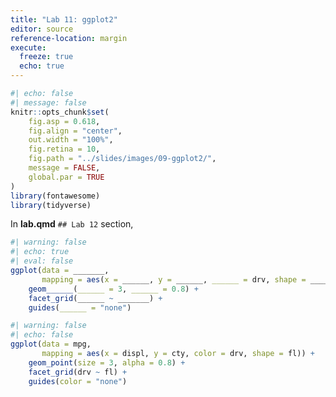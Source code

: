 ```yaml
---
title: "Lab 11: ggplot2"
editor: source
reference-location: margin
execute:
  freeze: true
  echo: true
---
```


```r
#| echo: false
#| message: false
knitr::opts_chunk$set(
    fig.asp = 0.618,
    fig.align = "center",
    out.width = "100%",
    fig.retina = 10,
    fig.path = "../slides/images/09-ggplot2/",
    message = FALSE,
    global.par = TRUE
)
library(fontawesome)
library(tidyverse)
```

::: callout-note

:::



In **lab.qmd** `## Lab 12` section,

```r
#| warning: false
#| echo: true
#| eval: false
ggplot(data = _______, 
       mapping = aes(x = ______, y = ______, ______ = drv, shape = _____)) +
    geom______(______ = 3, ______ = 0.8) + 
    facet_grid(______ ~ _______) +
    guides(______ = "none")
```

```r
#| warning: false
#| echo: false
ggplot(data = mpg, 
       mapping = aes(x = displ, y = cty, color = drv, shape = fl)) +
    geom_point(size = 3, alpha = 0.8) + 
    facet_grid(drv ~ fl) +
    guides(color = "none")
```